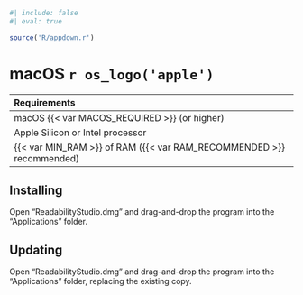 ```r
#| include: false
#| eval: true

source('R/appdown.r')
```

# macOS `r os_logo('apple')`

| Requirements |
| :-- |
| macOS {{< var MACOS_REQUIRED >}} (or higher) |
| Apple Silicon or Intel processor |
| {{< var MIN_RAM >}} of RAM ({{< var RAM_RECOMMENDED >}} recommended) |

## Installing {-}

Open "ReadabilityStudio.dmg" and drag-and-drop the program into the "Applications" folder.

## Updating {-}

Open "ReadabilityStudio.dmg" and drag-and-drop the program into the "Applications" folder, replacing the existing copy.
